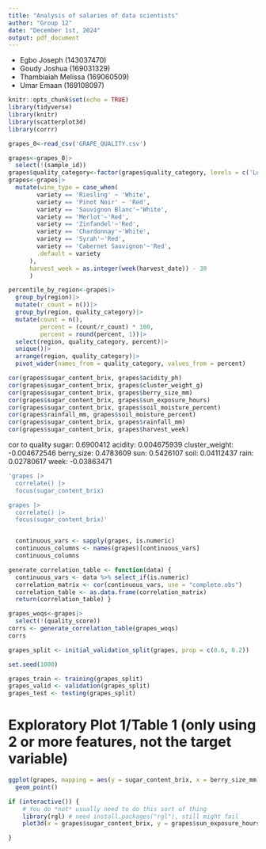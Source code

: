 ```yaml
---
title: "Analysis of salaries of data scientists"
author: "Group 12"
date: "December 1st, 2024"
output: pdf_document
---
```


-   Egbo Joseph (143037470)
-   Goudy Joshua (169031329)
-   Thambiaiah Melissa (169060509)
-   Umar Emaan (169108097)

```r
knitr::opts_chunk$set(echo = TRUE)
library(tidyverse)
library(knitr)
library(scatterplot3d)
library(corrr)
```

```r
grapes_0<-read_csv('GRAPE_QUALITY.csv')
```

```r
grapes<-grapes_0|>
  select(!(sample_id))
grapes$quality_category<-factor(grapes$quality_category, levels = c('Low', 'Medium', 'High', 'Premium'))
grapes<-grapes|>
  mutate(wine_type = case_when(
        variety == 'Riesling' ~ 'White',
        variety == 'Pinot Noir' ~ 'Red',
        variety == 'Sauvignon Blanc'~'White',
        variety == 'Merlot'~'Red',
        variety == 'Zinfandel'~'Red',
        variety == 'Chardonnay'~'White',
        variety == 'Syrah'~'Red',
        variety == 'Cabernet Sauvignon'~'Red',
        .default = variety
      ),
      harvest_week = as.integer(week(harvest_date)) - 30
      )
```

```r
percentile_by_region<-grapes|>
  group_by(region)|>
  mutate(r_count = n())|>
  group_by(region, quality_category)|>
  mutate(count = n(),
         percent = (count/r_count) * 100,
         percent = round(percent, 1))|>
  select(region, quality_category, percent)|>
  unique()|>
  arrange(region, quality_category)|>
  pivot_wider(names_from = quality_category, values_from = percent)
```

```r
cor(grapes$sugar_content_brix, grapes$acidity_ph)
cor(grapes$sugar_content_brix, grapes$cluster_weight_g)
cor(grapes$sugar_content_brix, grapes$berry_size_mm)
cor(grapes$sugar_content_brix, grapes$sun_exposure_hours)
cor(grapes$sugar_content_brix, grapes$soil_moisture_percent)
cor(grapes$rainfall_mm, grapes$soil_moisture_percent)
cor(grapes$sugar_content_brix, grapes$rainfall_mm)
cor(grapes$sugar_content_brix, grapes$harvest_week)
```

cor to quality sugar: 0.6900412 acidity: 0.004675939 cluster_weight: -0.004672546 berry_size: 0.4783609 sun: 0.5426107 soil: 0.04112437 rain: 0.02780617 week: -0.03863471

```r

'grapes |> 
  correlate() |> 
  focus(sugar_content_brix)

grapes |> 
  correlate() |> 
  focus(sugar_content_brix)'


  continuous_vars <- sapply(grapes, is.numeric)
  continuous_columns <- names(grapes)[continuous_vars]
  continuous_columns
```


```r
generate_correlation_table <- function(data) {
  continuous_vars <- data %>% select_if(is.numeric)
  correlation_matrix <- cor(continuous_vars, use = "complete.obs") 
  correlation_table <- as.data.frame(correlation_matrix) 
  return(correlation_table) }

grapes_woqs<-grapes|>
  select(!(quality_score))
corrs <- generate_correlation_table(grapes_woqs)
corrs
```



```r
grapes_split <- initial_validation_split(grapes, prop = c(0.6, 0.2))

set.seed(1000)

grapes_train <- training(grapes_split)
grapes_valid <- validation(grapes_split)
grapes_test <- testing(grapes_split)

```

# Exploratory Plot 1/Table 1 (only using 2 or more features, not the target variable)

```r
ggplot(grapes, mapping = aes(y = sugar_content_brix, x = berry_size_mm))+
  geom_point()
```

```r
if (interactive()) {
    # You do *not* usually need to do this sort of thing
    library(rgl) # need install.packages("rgl"), still might fail
    plot3d(x = grapes$sugar_content_brix, y = grapes$sun_exposure_hours, z = grapes$quality_score)

}
```
